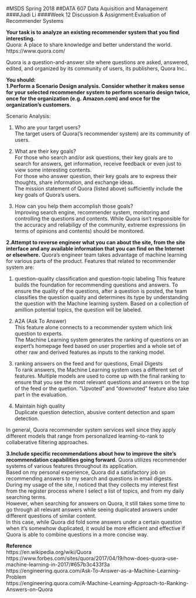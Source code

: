 #MSDS Spring 2018 
##DATA 607 Data Aquisition and Management
####Jiadi Li
####Week 12 Discussion & Assignment:Evaluation of Recommender Systems

**Your task is to analyze an existing recommender system that you find interesting.  **  
Quora: A place to share knowledge and better understand the world.    
https://www.quora.com/

Quora is a question-and-answer site where questions are asked, answered, edited, and organized by its community of users, its publishers, Quora Inc..  

**You should:  **    
**1.Perform a Scenario Design analysis.  Consider whether it makes sense for your selected recommender system to perform scenario design twice, once for the organization (e.g. Amazon.com) and once for the organization's customers.**

Scenario Analysis:    

1) Who are your target users?  
The target users of Quora('s recommender system) are its community of users.  <br/>

2) What are their key goals?  
For those who search and/or ask questions, their key goals are to search for answers, get information, receive feedback or even just to view some interesting contents.     
For those who answer question, their key goals are to express their thoughts, share information, and exchange ideas.  
The mission statement of Quora (listed above) sufficiently include the key goals of Quora's users.  <br/>

3) How can you help them accomplish those goals?  
Improving search engine, recommender system, monitoring and controlling the questions and contents. While Quora isn't responsible for the accuracy and reliabiligy of the community, extreme expressions (in terms of opinions and contents) should be monitored.  <br/> 

**2.Attempt to reverse engineer what you can about the site, from the site interface and any available information that you can find on the Internet or elsewhere.**
Quora's engineer team takes advantage of machine learning for various parts of the product. Features that related to recommender system are:  

1) question-quality classification and question-topic labeling
This feature builds the foundation for recommending questions and answers.
To ensure the quality of the questions, after a question is posted, the team classifies the question quality and determines its type by understanding the question with the Machine learning system. Based on a collection of amillion potential topics, the question will be labeled.  <br/>

2) A2A (Ask To Answer)  
This feature alone connects to a recommender system which link question to experts.  
The Machine Learning system generates the ranking of questions on an expert's homepage feed based on user properties and a whole set of other raw and derived features as inputs to the ranking model.  <br/>  

3) ranking answers on the feed and for questions, Email Digests     
To rank answers, the Machine Learning system uses a different set of features. Multiple models are used to come up with the final ranking to ensure that you see the most relevant questions and answers on the top of the feed or the quetion. "Upvoted" and "downvoted" feature also take part in the evaluation.  <br/>

4) Maintain high quality  
Duplicate question detection, abusive content detection and spam detection.  <br/>  

In general, Quora recommender system services well since they apply different models that range from personalized learning-to-rank to collaberative filtering approaches.  <br/> 

**3.Include specific recommendations about how to improve the site's recommendation capabilities going forward.** 
Quora utilizes recommender systems of various features throughout its application.  
Based on my personal experience, Quora did a satisfactory job on recommending answers to my search and questions in email digests.  
During my usage of the site, I noticed that they collects my interest first from the register process where I select a list of topics, and from my daily searching terms.    
However, when searching for answers on Quora, it still takes some time to go through all relevant answers while seeing duplicated answers under different questions of similar content.  
In this case, while Quora did fold some answers under a certain question when it's somewhow duplicated, it would be more efficient and effective if Quora is able to combine questions in a more concise way.  <br/>

**Reference**   
https://en.wikipedia.org/wiki/Quora  
https://www.forbes.com/sites/quora/2017/04/19/how-does-quora-use-machine-learning-in-2017/#657b3c433f3a  
https://engineering.quora.com/Ask-To-Answer-as-a-Machine-Learning-Problem  
https://engineering.quora.com/A-Machine-Learning-Approach-to-Ranking-Answers-on-Quora  
